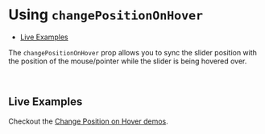 

<Meta title="Docs/Change Position on Hover" component={ReactCompareSlider} />

# Using `changePositionOnHover`

- [Live Examples](<#live-examples>)

The `changePositionOnHover` prop allows you to sync the slider position with the position
of the mouse/pointer while the slider is being hovered over.

<Canvas>
  <Story id="demos--change-position-on-hover" />
</Canvas>

<ArgsTable of={ReactCompareSlider} />

<br />

## Live Examples

Checkout the [Change Position on Hover demos](?path=/story/demos--change-position-on-hover).

